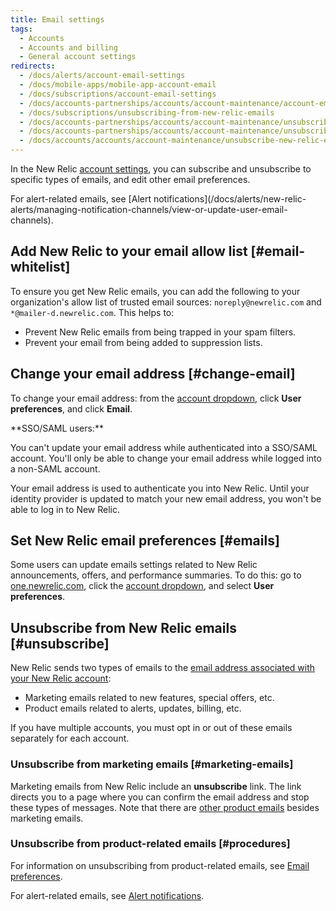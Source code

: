 ```yaml
---
title: Email settings
tags:
  - Accounts
  - Accounts and billing
  - General account settings
redirects:
  - /docs/alerts/account-email-settings
  - /docs/mobile-apps/mobile-app-account-email
  - /docs/subscriptions/account-email-settings
  - /docs/accounts-partnerships/accounts/account-maintenance/account-email-settings
  - /docs/subscriptions/unsubscribing-from-new-relic-emails
  - /docs/accounts-partnerships/accounts/account-maintenance/unsubscribing-new-relic-emails
  - /docs/accounts-partnerships/accounts/account-maintenance/unsubscribe-new-relic-emails
  - /docs/accounts/accounts/account-maintenance/unsubscribe-new-relic-emails
---
```


In the New Relic [account settings](/docs/accounts/accounts-billing/general-account-settings/introduction-account-settings), you can subscribe and unsubscribe to specific types of emails, and edit other email preferences.

<Callout variant="tip">
  For alert-related emails, see [Alert notifications](/docs/alerts/new-relic-alerts/managing-notification-channels/view-or-update-user-email-channels).
</Callout>

## Add New Relic to your email allow list [#email-whitelist]

To ensure you get New Relic emails, you can add the following to your organization's allow list of trusted email sources: `noreply@newrelic.com` and `*@mailer-d.newrelic.com`. This helps to:

* Prevent New Relic emails from being trapped in your spam filters.
* Prevent your email from being added to suppression lists.

## Change your email address [#change-email]

To change your email address: from the [account dropdown](/docs/accounts-partnerships/education/getting-started-new-relic/glossary#account-dropdown), click **User preferences**, and click **Email**.

<Callout variant="tip">
  **SSO/SAML users:**

  You can't update your email address while authenticated into a SSO/SAML account. You'll only be able to change your email address while logged into a non-SAML account.

  Your email address is used to authenticate you into New Relic. Until your identity provider is updated to match your new email address, you won't be able to log in to New Relic.
</Callout>

## Set New Relic email preferences [#emails]

Some users can update emails settings related to New Relic announcements, offers, and performance summaries. To do this: go to [one.newrelic.com](https://one.newrelic.com), click the [account dropdown](/docs/accounts-partnerships/education/getting-started-new-relic/glossary#account-dropdown), and select **User preferences**.

## Unsubscribe from New Relic emails [#unsubscribe]

New Relic sends two types of emails to the [email address associated with your New Relic account](/docs/subscriptions/account-email-settings):

* Marketing emails related to new features, special offers, etc.
* Product emails related to alerts, updates, billing, etc.

If you have multiple accounts, you must opt in or out of these emails separately for each account.

### Unsubscribe from marketing emails [#marketing-emails]

Marketing emails from New Relic include an **unsubscribe** link. The link directs you to a page where you can confirm the email address and stop these types of messages. Note that there are [other product emails](#unsubscribe) besides marketing emails.

### Unsubscribe from product-related emails [#procedures]

For information on unsubscribing from product-related emails, see [Email preferences](#emails).

For alert-related emails, see [Alert notifications](/docs/alerts/new-relic-alerts/managing-notification-channels/view-or-update-user-email-channels).
